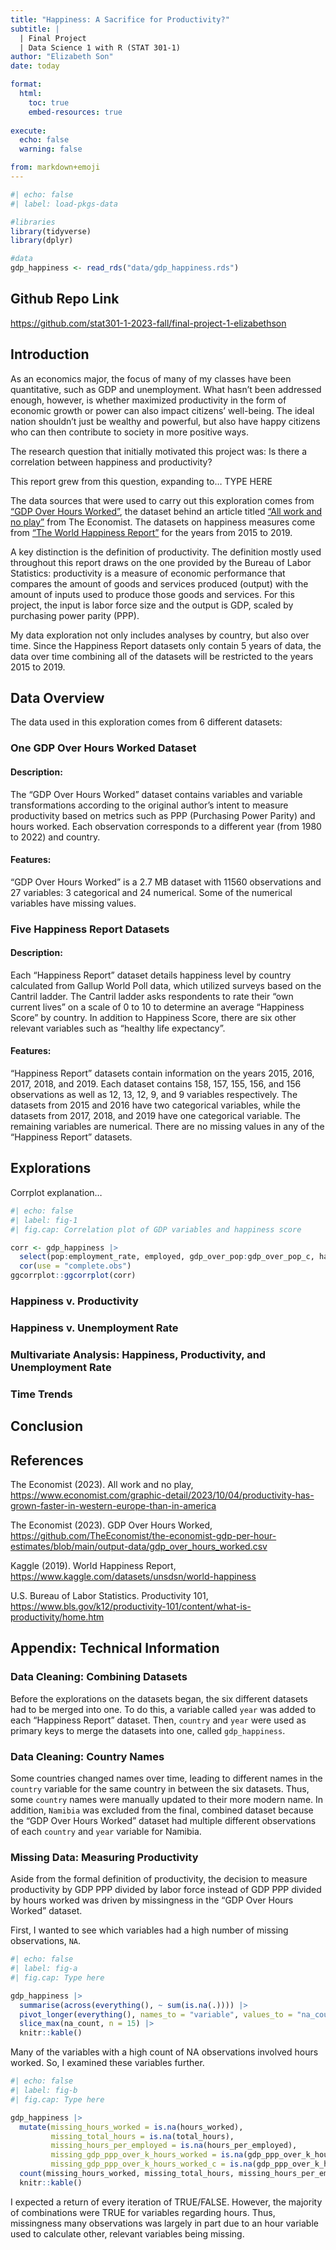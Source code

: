 ```yaml
---
title: "Happiness: A Sacrifice for Productivity?"
subtitle: |
  | Final Project 
  | Data Science 1 with R (STAT 301-1)
author: "Elizabeth Son"
date: today

format:
  html:
    toc: true
    embed-resources: true
    
execute:
  echo: false
  warning: false

from: markdown+emoji 
---
```

```r
#| echo: false
#| label: load-pkgs-data

#libraries
library(tidyverse)
library(dplyr)

#data
gdp_happiness <- read_rds("data/gdp_happiness.rds")
```

::: {.callout-tip icon=false}

## Github Repo Link

[https://github.com/stat301-1-2023-fall/final-project-1-elizabethson](https://github.com/stat301-1-2023-fall/final-project-1-elizabethson)

:::

## Introduction
As an economics major, the focus of many of my classes have been quantitative, such as GDP and unemployment. What hasn't been addressed enough, however, is whether maximized productivity in the form of economic growth or power can also impact citizens' well-being. The ideal nation shouldn't just be wealthy and powerful, but also have happy citizens who can then contribute to society in more positive ways.

The research question that initially motivated this project was: Is there a correlation between happiness and productivity?

This report grew from this question, expanding to... TYPE HERE

The data sources that were used to carry out this exploration comes from ["GDP Over Hours Worked"](https://github.com/TheEconomist/the-economist-gdp-per-hour-estimates/blob/main/output-data/gdp_over_hours_worked.csv), the dataset behind an article titled ["All work and no play"]([https://www.economist.com/graphic-detail/2023/10/04/productivity-has-grown-faster-in-western-europe-than-in-america) from The Economist. The datasets on happiness measures come from [“The World Happiness Report”](https://www.kaggle.com/datasets/unsdsn/world-happiness) for the years from 2015 to 2019. 

A key distinction is the definition of productivity. The definition mostly used throughout this report draws on the one provided by the Bureau of Labor Statistics: productivity is a measure of economic performance that compares the amount of goods and services produced (output) with the amount of inputs used to produce those goods and services. For this project, the input is labor force size and the output is GDP, scaled by purchasing power parity (PPP).

My data exploration not only includes analyses by country, but also over time. Since the Happiness Report datasets only contain 5 years of data, the data over time combining all of the datasets will be restricted to the years 2015 to 2019. 

## Data Overview
The data used in this exploration comes from 6 different datasets:

### One GDP Over Hours Worked Dataset
#### Description:
The "GDP Over Hours Worked" dataset contains variables and variable transformations according to the original author's intent to measure productivity based on metrics such as PPP (Purchasing Power Parity) and hours worked. Each observation corresponds to a different year (from 1980 to 2022) and country.

#### Features: 
"GDP Over Hours Worked" is a 2.7 MB dataset with 11560 observations and 27 variables: 3 categorical and 24 numerical. Some of the numerical variables have missing values. 

### Five Happiness Report Datasets
#### Description: 
Each "Happiness Report" dataset details happiness level by country calculated from Gallup World Poll data, which utilized surveys based on the Cantril ladder. The Cantril ladder asks respondents to rate their "own current lives" on a scale of 0 to 10 to determine an average "Happiness Score" by country. In addition to Happiness Score, there are six other relevant variables such as "healthy life expectancy".

#### Features: 
"Happiness Report" datasets contain information on the years 2015, 2016, 2017, 2018, and 2019. Each dataset contains 158, 157, 155, 156, and 156 observations as well as 12, 13, 12, 9, and 9 variables respectively. The datasets from 2015 and 2016 have two categorical variables, while the datasets from 2017, 2018, and 2019 have one categorical variable. The remaining variables are numerical. There are no missing values in any of the "Happiness Report" datasets. 

## Explorations
Corrplot explanation...
```r
#| echo: false
#| label: fig-1
#| fig.cap: Correlation plot of GDP variables and happiness score

corr <- gdp_happiness |> 
  select(pop:employment_rate, employed, gdp_over_pop:gdp_over_pop_c, happiness_score) |> 
  cor(use = "complete.obs")
ggcorrplot::ggcorrplot(corr)
```

### Happiness v. Productivity

### Happiness v. Unemployment Rate 

### Multivariate Analysis: Happiness, Productivity, and Unemployment Rate 

### Time Trends

## Conclusion

## References
The Economist (2023). All work and no play, [https://www.economist.com/graphic-detail/2023/10/04/productivity-has-grown-faster-in-western-europe-than-in-america](https://www.economist.com/graphic-detail/2023/10/04/productivity-has-grown-faster-in-western-europe-than-in-america)

The Economist (2023). GDP Over Hours Worked, [https://github.com/TheEconomist/the-economist-gdp-per-hour-estimates/blob/main/output-data/gdp_over_hours_worked.csv](https://github.com/TheEconomist/the-economist-gdp-per-hour-estimates/blob/main/output-data/gdp_over_hours_worked.csv)

Kaggle (2019). World Happiness Report, [https://www.kaggle.com/datasets/unsdsn/world-happiness](https://www.kaggle.com/datasets/unsdsn/world-happiness)

U.S. Bureau of Labor Statistics. Productivity 101, [https://www.bls.gov/k12/productivity-101/content/what-is-productivity/home.htm](https://www.bls.gov/k12/productivity-101/content/what-is-productivity/home.htm)

## Appendix: Technical Information

### Data Cleaning: Combining Datasets
Before the explorations on the datasets began, the six different datasets had to be merged into one. To do this, a variable called `year` was added to each "Happiness Report" dataset. Then, `country` and `year` were used as primary keys to merge the datasets into one, called `gdp_happiness`.

### Data Cleaning: Country Names
Some countries changed names over time, leading to different names in the `country` variable for the same country in between the six datasets. Thus, some `country` names were manually updated to their more modern name. In addition, `Namibia` was excluded from the final, combined dataset because the "GDP Over Hours Worked" dataset had multiple different observations of each `country` and `year` variable for Namibia. 

### Missing Data: Measuring Productivity
Aside from the formal definition of productivity, the decision to measure productivity by GDP PPP divided by labor force instead of GDP PPP divided by hours worked was driven by missingness in the "GDP Over Hours Worked" dataset.

First, I wanted to see which variables had a high number of missing observations, `NA`. 

```r
#| echo: false
#| label: fig-a
#| fig.cap: Type here

gdp_happiness |> 
  summarise(across(everything(), ~ sum(is.na(.)))) |> 
  pivot_longer(everything(), names_to = "variable", values_to = "na_count") |> 
  slice_max(na_count, n = 15) |> 
  knitr::kable()
```

Many of the variables with a high count of NA observations involved hours worked. So, I examined these variables further. 

```r
#| echo: false
#| label: fig-b
#| fig.cap: Type here

gdp_happiness |> 
  mutate(missing_hours_worked = is.na(hours_worked),
         missing_total_hours = is.na(total_hours),
         missing_hours_per_employed = is.na(hours_per_employed),
         missing_gdp_ppp_over_k_hours_worked = is.na(gdp_ppp_over_k_hours_worked),
         missing_gdp_ppp_over_k_hours_worked_c = is.na(gdp_ppp_over_k_hours_worked_c)) |> 
  count(missing_hours_worked, missing_total_hours, missing_hours_per_employed, missing_gdp_ppp_over_k_hours_worked, missing_gdp_ppp_over_k_hours_worked_c) |> 
  knitr::kable()
```

I expected a return of every iteration of TRUE/FALSE. However, the majority of combinations were TRUE for variables regarding hours. Thus, missingness many observations was largely in part due to an hour variable used to calculate other, relevant variables being missing. 